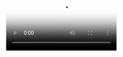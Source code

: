 



<Video src={localVideo} poster={localPoster} />

### We are a community building a low-cost, IoT-based approach to earthquake alerting. 

<Row>
  <Column colMd={3} colLg={3} noGutterSm>
    <h3>What we do</h3>
  </Column>
  <Column colMd={3} colLg={3} noGutterSm>
    <h3>Deploy sensors</h3>
    <p>OpenEEW sensors have been designed to compete against seismometers that cost 60x more.</p>
  </Column>
  <Column colMd={3} colLg={3} noGutterSm>
    <h3>Detect earthquakes</h3>
    <p>Using sensor data, detect and characterize the earthquake. Balance accuracy with low-latency for effective alerts.</p>
  </Column>
  <Column colMd={3} colLg={3} noGutterSm>
    <h3>Send alerts</h3>
    <p>Predict the shaking for nearby users, and trigger alerts for people and critical systems.</p>
  </Column>
</Row>

<Row>
  <Column colMd={3} colLg={3} noGutterSm>
    <h3>Sensors</h3>
  </Column>
  <Column colMd={9} colLg={9} noGutterSm>
    <h3>You can order a sensor or build your own with our guide</h3>
  </Column>
</Row>

<Row>
<Column colMd={3} colLg={3} offsetLg={3} noGutterMdLeft>
    <ArticleCard
      title="Order a sensor"
      color="dark"
      href="https://www.ibm.com"
      actionIcon="arrowRight"
      >


![Dark article layout mockup](/images/Article_06.png)

  </ArticleCard>
</Column>
<Column colMd={3} colLg={3} noGutterMdLeft>
    <ArticleCard
      title="Build my own sensor"
      color="dark"
      href="https://www.ibm.com"
      actionIcon="arrowRight"
      >


![Dark article layout mockup](/images/Article_06.png)

  </ArticleCard>
</Column>
<Column colMd={3} colLg={3} noGutterMdLeft>
    <ArticleCard
      subTitle="Learn more"
      color="dark"
      actionIcon="arrowRight"
      >


![Dark article layout mockup](/images/Article_06.png)

  </ArticleCard>
</Column>
</Row>

<Row>
  <Column colMd={3} colLg={3} noGutterSm>
    <h3>Dashboard</h3>
  </Column>
  <Column colMd={9} colLg={9} noGutterSm>
    <h3>Our dashboard reflects earthquakes that sensors detect and allows sensor owners to manage their devices</h3>
  </Column>
</Row>

<FeatureCard
  title="Visit the dashboard"
  actionIcon="arrowRight"
  href="/"
  color="dark"
  >

![demo image](/images/large-image.jpg)

</FeatureCard>




